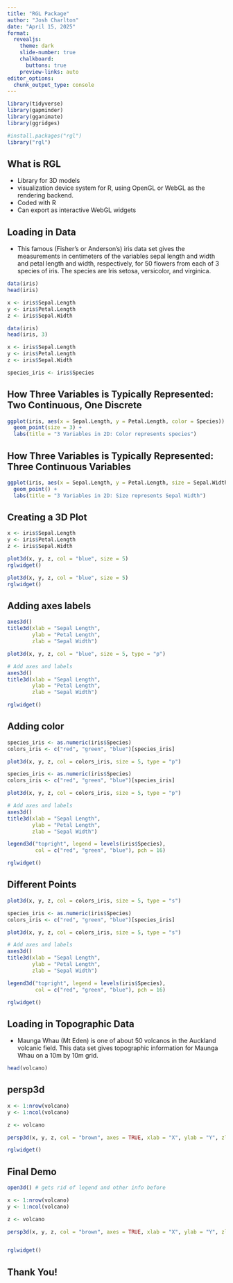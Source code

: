 ```yaml
---
title: "RGL Package"
author: "Josh Charlton"
date: "April 15, 2025"
format:
  revealjs:
    theme: dark
    slide-number: true
    chalkboard: 
      buttons: true
    preview-links: auto
editor_options: 
  chunk_output_type: console
---
```


```r
library(tidyverse)
library(gapminder)
library(gganimate)
library(ggridges)
```

```r
#install.packages("rgl")
library("rgl")
```

## What is RGL

- Library for 3D models
- visualization device system for R, using OpenGL or WebGL as the rendering backend.
- Coded with R
- Can export as interactive WebGL widgets

## Loading in Data

- This famous (Fisher's or Anderson's) iris data set gives the measurements in centimeters of the variables sepal length and width and petal length and width, respectively, for 50 flowers from each of 3 species of iris. The species are Iris setosa, versicolor, and virginica.
``` r 
data(iris)
head(iris)
```

``` r
x <- iris$Sepal.Length
y <- iris$Petal.Length
z <- iris$Sepal.Width
```
```r
data(iris)
head(iris, 3)

x <- iris$Sepal.Length
y <- iris$Petal.Length
z <- iris$Sepal.Width

species_iris <- iris$Species
```

## How Three Variables is Typically Represented: Two Continuous, One Discrete

```r
ggplot(iris, aes(x = Sepal.Length, y = Petal.Length, color = Species)) +
  geom_point(size = 3) +
  labs(title = "3 Variables in 2D: Color represents species")
```

## How Three Variables is Typically Represented: Three Continuous Variables

```r
ggplot(iris, aes(x = Sepal.Length, y = Petal.Length, size = Sepal.Width)) +
  geom_point() +
  labs(title = "3 Variables in 2D: Size represents Sepal Width")
```


## Creating a 3D Plot
``` .r
x <- iris$Sepal.Length
y <- iris$Petal.Length
z <- iris$Sepal.Width

plot3d(x, y, z, col = "blue", size = 5)
rglwidget()
```

```r
plot3d(x, y, z, col = "blue", size = 5)
rglwidget()
```
## Adding axes labels
``` r
axes3d()
title3d(xlab = "Sepal Length", 
        ylab = "Petal Length", 
        zlab = "Sepal Width")
```

```r
plot3d(x, y, z, col = "blue", size = 5, type = "p")

# Add axes and labels
axes3d()
title3d(xlab = "Sepal Length", 
        ylab = "Petal Length", 
        zlab = "Sepal Width")

rglwidget()
```
## Adding color

``` .r
species_iris <- as.numeric(iris$Species)
colors_iris <- c("red", "green", "blue")[species_iris]

plot3d(x, y, z, col = colors_iris, size = 5, type = "p")
```

```r
species_iris <- as.numeric(iris$Species)
colors_iris <- c("red", "green", "blue")[species_iris]

plot3d(x, y, z, col = colors_iris, size = 5, type = "p")

# Add axes and labels
axes3d()
title3d(xlab = "Sepal Length", 
        ylab = "Petal Length", 
        zlab = "Sepal Width")

legend3d("topright", legend = levels(iris$Species), 
         col = c("red", "green", "blue"), pch = 16)

rglwidget()
```

## Different Points
``` r
plot3d(x, y, z, col = colors_iris, size = 5, type = "s")
```
```r
species_iris <- as.numeric(iris$Species)
colors_iris <- c("red", "green", "blue")[species_iris]

plot3d(x, y, z, col = colors_iris, size = 5, type = "s")

# Add axes and labels
axes3d()
title3d(xlab = "Sepal Length", 
        ylab = "Petal Length", 
        zlab = "Sepal Width")

legend3d("topright", legend = levels(iris$Species), 
         col = c("red", "green", "blue"), pch = 16)

rglwidget()
```

## Loading in Topographic Data

- Maunga Whau (Mt Eden) is one of about 50 volcanos in the Auckland volcanic field. This data set gives topographic information for Maunga Whau on a 10m by 10m grid.

```r
head(volcano)
```

## persp3d

``` .r
x <- 1:nrow(volcano)
y <- 1:ncol(volcano)

z <- volcano

persp3d(x, y, z, col = "brown", axes = TRUE, xlab = "X", ylab = "Y", zlab = "Elevation")

rglwidget()
```

## Final Demo
```r
open3d() # gets rid of legend and other info before

x <- 1:nrow(volcano)
y <- 1:ncol(volcano)

z <- volcano

persp3d(x, y, z, col = "brown", axes = TRUE, xlab = "X", ylab = "Y", zlab = "Elevation")


rglwidget()
```

## Thank You!

